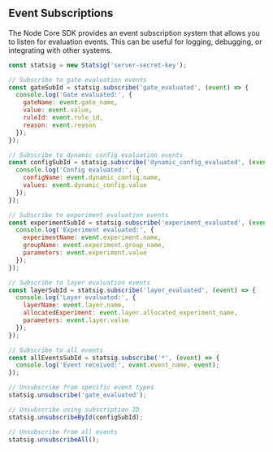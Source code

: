 ## Event Subscriptions

The Node Core SDK provides an event subscription system that allows you to listen for evaluation events. This can be useful for logging, debugging, or integrating with other systems.

```javascript
const statsig = new Statsig('server-secret-key');

// Subscribe to gate evaluation events
const gateSubId = statsig.subscribe('gate_evaluated', (event) => {
  console.log('Gate evaluated:', {
    gateName: event.gate_name,
    value: event.value,
    ruleId: event.rule_id,
    reason: event.reason
  });
});

// Subscribe to dynamic config evaluation events
const configSubId = statsig.subscribe('dynamic_config_evaluated', (event) => {
  console.log('Config evaluated:', {
    configName: event.dynamic_config.name,
    values: event.dynamic_config.value
  });
});

// Subscribe to experiment evaluation events
const experimentSubId = statsig.subscribe('experiment_evaluated', (event) => {
  console.log('Experiment evaluated:', {
    experimentName: event.experiment.name,
    groupName: event.experiment.group_name,
    parameters: event.experiment.value
  });
});

// Subscribe to layer evaluation events
const layerSubId = statsig.subscribe('layer_evaluated', (event) => {
  console.log('Layer evaluated:', {
    layerName: event.layer.name,
    allocatedExperiment: event.layer.allocated_experiment_name,
    parameters: event.layer.value
  });
});

// Subscribe to all events
const allEventsSubId = statsig.subscribe('*', (event) => {
  console.log('Event received:', event.event_name, event);
});

// Unsubscribe from specific event types
statsig.unsubscribe('gate_evaluated');

// Unsubscribe using subscription ID
statsig.unsubscribeById(configSubId);

// Unsubscribe from all events
statsig.unsubscribeAll();
```

